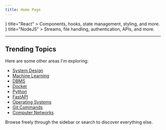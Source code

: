 ```yaml
---
title: Home Page
---
```




<Cards>
<Link href="/docs/react">
  <Card
    icon={<Atom/>}
    title="React"
  >
    Components, hooks, state management, styling, and more.  
  </Card>
</Link>
<Link href="/docs/react">
  <Card
    icon={<Hexagon/>}
    title="NodeJS"
  >
    Streams, file handling, authentication, APIs, and more.  
  </Card>
</Link>
</Cards>

---

## Trending Topics  

Here are some other areas I'm exploring:  

- [System Design](/docs/system-design)  
- [Machine Learning](./machine-learning.mdx)  
- [DBMS](./dbms.mdx)  
- [Docker](./docker.mdx)  
- [Python](./python.mdx)  
- [FastAPI](./fastapi.mdx)  
- [Operating Systems](./operating-system.mdx)  
- [Git Commands](./git-commands.mdx)  
- [Computer Networks](./computer-networks.mdx)  

Browse freely through the sidebar or search to discover everything else.  